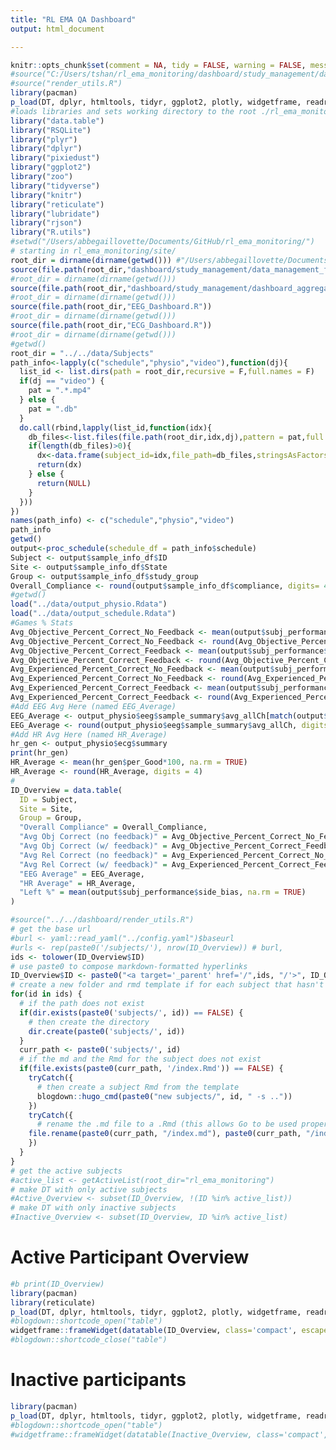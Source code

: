 ```yaml
---
title: "RL EMA QA Dashboard"
output: html_document

---
```


```r
knitr::opts_chunk$set(comment = NA, tidy = FALSE, warning = FALSE, message = FALSE)
#source("C:/Users/tshan/rl_ema_monitoring/dashboard/study_management/data_management_functions.R")
#source("render_utils.R")
library(pacman)
p_load(DT, dplyr, htmltools, tidyr, ggplot2, plotly, widgetframe, readr)
#loads libraries and sets working directory to the root ./rl_ema_monitoring
library("data.table")
library("RSQLite")
library("plyr")
library("dplyr")
library("pixiedust")
library("ggplot2")
library("zoo")
library("tidyverse")
library("knitr")
library("reticulate")
library("lubridate")
library("rjson")
library("R.utils")
#setwd("/Users/abbegaillovette/Documents/GitHub/rl_ema_monitoring/")
# starting in rl_ema_monitoring/site/
root_dir = dirname(dirname(getwd())) #"/Users/abbegaillovette/Documents/GitHub/rl_ema_monitoring/"
source(file.path(root_dir,"dashboard/study_management/data_management_functions.R"))
#root_dir = dirname(dirname(getwd()))
source(file.path(root_dir,"dashboard/study_management/dashboard_aggregate.R"))
#root_dir = dirname(dirname(getwd()))
source(file.path(root_dir,"EEG_Dashboard.R"))
#root_dir = dirname(dirname(getwd()))
source(file.path(root_dir,"ECG_Dashboard.R"))
#root_dir = dirname(dirname(getwd()))
#getwd()
root_dir = "../../data/Subjects"
path_info<-lapply(c("schedule","physio","video"),function(dj){
  list_id <- list.dirs(path = root_dir,recursive = F,full.names = F)
  if(dj == "video") {
    pat = ".*.mp4"
  } else {
    pat = ".db"
  }
  do.call(rbind,lapply(list_id,function(idx){
    db_files<-list.files(file.path(root_dir,idx,dj),pattern = pat,full.names = T,recursive = F,include.dirs = F)
    if(length(db_files)>0){
      dx<-data.frame(subject_id=idx,file_path=db_files,stringsAsFactors = F)
      return(dx)
    } else {
      return(NULL)
    }
  }))
})
names(path_info) <- c("schedule","physio","video")
path_info
getwd()
output<-proc_schedule(schedule_df = path_info$schedule)
Subject <- output$sample_info_df$ID
Site <- output$sample_info_df$State
Group <- output$sample_info_df$study_group
Overall_Compliance <- round(output$sample_info_df$compliance, digits= 4)
#getwd()
load("../data/output_physio.Rdata")
load("../data/output_schedule.Rdata")
#Games % Stats
Avg_Objective_Percent_Correct_No_Feedback <- mean(output$subj_performance$abs_accurate_nofeed, na.rm= TRUE)
Avg_Objective_Percent_Correct_No_Feedback <- round(Avg_Objective_Percent_Correct_No_Feedback, digits = 4)
Avg_Objective_Percent_Correct_Feedback <- mean(output$subj_performance$abs_accurate_feed, na.rm= TRUE)
Avg_Objective_Percent_Correct_Feedback <- round(Avg_Objective_Percent_Correct_Feedback, digits = 4)
Avg_Experienced_Percent_Correct_No_Feedback <- mean(output$subj_performance$relative_accuracy_nofeed, na.rm= TRUE)
Avg_Experienced_Percent_Correct_No_Feedback <- round(Avg_Experienced_Percent_Correct_No_Feedback, digits = 4)
Avg_Experienced_Percent_Correct_Feedback <- mean(output$subj_performance$relative_accuracy_feed, na.rm= TRUE)
Avg_Experienced_Percent_Correct_Feedback <- round(Avg_Experienced_Percent_Correct_Feedback, digits = 4)
#Add EEG Avg Here (named EEG_Average)
EEG_Average <- output_physio$eeg$sample_summary$avg_allCh[match(output$sample_info_df$ID,output_physio$eeg$sample_summary$ID)]
EEG_Average <- round(output_physio$eeg$sample_summary$avg_allCh, digits = 4)
#Add HR Avg Here (named HR_Average)
hr_gen <- output_physio$ecg$summary
print(hr_gen)
HR_Average <- mean(hr_gen$per_Good*100, na.rm = TRUE)
HR_Average <- round(HR_Average, digits = 4)
#
ID_Overview = data.table(
  ID = Subject,
  Site = Site,
  Group = Group,
  "Overall Compliance" = Overall_Compliance,
  "Avg Obj Correct (no feedback)" = Avg_Objective_Percent_Correct_No_Feedback,
  "Avg Obj Correct (w/ feedback)" = Avg_Objective_Percent_Correct_Feedback,
  "Avg Rel Correct (no feedback)" = Avg_Experienced_Percent_Correct_No_Feedback,
  "Avg Rel Correct (w/ feedback)" = Avg_Experienced_Percent_Correct_Feedback,
  "EEG Average" = EEG_Average,
  "HR Average" = HR_Average,
  "Left %" = mean(output$subj_performance$side_bias, na.rm = TRUE)
)
```

```r
#source("../../dashboard/render_utils.R")
# get the base url
#burl <- yaml::read_yaml("../config.yaml")$baseurl
#urls <- rep(paste0('/subjects/'), nrow(ID_Overview)) # burl, 
ids <- tolower(ID_Overview$ID)
# use paste0 to compose markdown-formatted hyperlinks
ID_Overview$ID <- paste0("<a target='_parent' href='/",ids, "/'>", ID_Overview$ID, "</a>") # subjects/
# create a new folder and rmd template if for each subject that hasn't been initialized
for(id in ids) {
  # if the path does not exist
  if(dir.exists(paste0('subjects/', id)) == FALSE) {
    # then create the directory
    dir.create(paste0('subjects/', id))
  }
  curr_path <- paste0('subjects/', id)
  # if the md and the Rmd for the subject does not exist
  if(file.exists(paste0(curr_path, '/index.Rmd')) == FALSE) {
    tryCatch({
      # then create a subject Rmd from the template
      blogdown::hugo_cmd(paste0("new subjects/", id, " -s .."))
    })
    tryCatch({
      # rename the .md file to a .Rmd (this allows Go to be used properly in archetypes)
    file.rename(paste0(curr_path, "/index.md"), paste0(curr_path, "/index.Rmd"))
    })
  }
}
# get the active subjects
#active_list <- getActiveList(root_dir="rl_ema_monitoring")
# make DT with only active subjects
#Active_Overview <- subset(ID_Overview, !(ID %in% active_list))
# make DT with only inactive subjects
#Inactive_Overview <- subset(ID_Overview, ID %in% active_list)
```

# Active Participant Overview

```r
#b print(ID_Overview)
library(pacman)
library(reticulate)
p_load(DT, dplyr, htmltools, tidyr, ggplot2, plotly, widgetframe, readr)
#blogdown::shortcode_open("table")
widgetframe::frameWidget(datatable(ID_Overview, class='compact', escape=1, selection='none',)) # Active 
#blogdown::shortcode_close("table")
```

# Inactive participants

```r
library(pacman)
p_load(DT, dplyr, htmltools, tidyr, ggplot2, plotly, widgetframe, readr)
#blogdown::shortcode_open("table")
#widgetframe::frameWidget(datatable(Inactive_Overview, class='compact', escape=FALSE, selection='none'))
```
